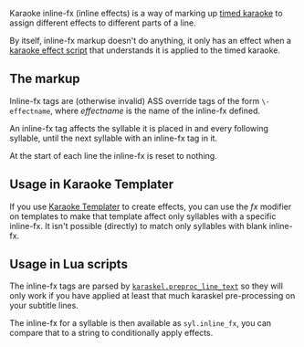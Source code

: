 Karaoke inline-fx (inline effects) is a way of marking up [[Audio#Karaoke timing|timed karaoke]] to assign different effects to different parts of a line.

By itself, inline-fx markup doesn't do anything, it only has an effect when a [[Automation|karaoke effect script]] that understands it is applied to the timed karaoke.

== The markup ==

Inline-fx tags are (otherwise invalid) ASS override tags of the form <tt>\-effectname</tt>, where ''effectname'' is the name of the inline-fx defined.

An inline-fx tag affects the syllable it is placed in and every following syllable, until the next syllable with an inline-fx tag in it.

At the start of each line the inline-fx is reset to nothing.

{{Examplebox|
Here is a timed karaoke line with inline-fx markup:

 {\k40}zu{\k20}t{\k42}to {\k32<u>\-paint</u>}e{\k17}ga{\k45}i{\k32}te{\k26}ta {\k24<u>\-cloud</u>}yu{\k55}me

These syllables get inline-fx assigned like this:

<table border&#x3D;"1" cellpadding&#x3D;"3" cellspacing&#x3D;"0" style&#x3D;"border: solid 1px black; border-collapse:collapse; text-align: left; vertical-align: top">
<tr><th>Syllable</th><th>Inline-fx</th></tr>
<tr><td>zu</td><td>(blank)</td></tr>
<tr><td>t</td><td>(blank)</td></tr>
<tr><td>to&nbsp;</td><td>(blank)</td></tr>
<tr><td>e</td><td><tt>paint</tt></td></tr>
<tr><td>ga</td><td><tt>paint</tt></td></tr>
<tr><td>i</td><td><tt>paint</tt></td></tr>
<tr><td>te</td><td><tt>paint</tt></td></tr>
<tr><td>ta&nbsp;</td><td><tt>paint</tt></td></tr>
<tr><td>yu</td><td><tt>cloud</tt></td></tr>
<tr><td>me</td><td><tt>cloud</tt></td></tr>
</table>
}}
== Usage in Karaoke Templater ==

If you use [[Karaoke Templater]] to create effects, you can use the ''fx'' modifier on templates to make that template affect only syllables with a specific inline-fx. It isn't possible (directly) to match only syllables with blank inline-fx.

{{Examplebox|
With the sample timed karaoke from above, you could have the following templates:

 template syl: {base effect applied for all syllables}
 template syl <u>fx paint</u>: {overlay effect applied only to the 'paint' syllables}
 template syl <u>fx cloud</u>: {overlay effect applied only to the 'cloud' syllables}

The idea here is to have a base effect and then some of the syllables get some more effects on top of that.
}}
{{Examplebox|
It is possible to match only syllables with blank inline-fx in kara-templater by using an ''fxgroup'' that enables or disables basing on inline-fx. You can also use ''fxgroup''s to have templates that run for multiple inline-fx.

 <u>code syl</u>: fxgroup.blankfx &#x3D; (syl.inline_fx &#x3D;&#x3D; "")
 template syl <u>fxgroup blankfx</u>: {effect only applied on blank inline-fx syllables}

The important thing is that the code line runs per syllable and runs before any per-syllable templates that must use it.
}}
== Usage in Lua scripts ==
The inline-fx tags are parsed by [[Automation 4 karaskel.lua#karaskel.preproc_line_text|<code>karaskel.preproc_line_text</code>]] so they will only work if you have applied at least that much karaskel pre-processing on your subtitle lines.

The inline-fx for a syllable is then available as <code>syl.inline_fx</code>, you can compare that to a string to conditionally apply effects.

{{Examplebox|
In some code that runs per-syllable in your script:

<pre>if syl.inline_fx == "" then
    apply_base_effect(subs, meta, line, syl)
elseif syl.inline_fx == "paint" then
    apply_paint_effect(subs, meta, line, syl)
elseif syl.inline_fx == "cloud" then
    apply_cloud_effect(subs, meta, line, syl)
end</pre>

Simply compare the inline-fx name to the various possibilities and run the right effect code.
}}
{{Examplebox|
At top-level of your script:

<pre>effects = {}
effects[""] = function(subs, meta, line, syl)
    -- base effect code here
end
effects.paint = function(subs, meta, line, syl)
    -- paint effect code here
end
effects.cloud = function(subs, meta, line, syl)
    -- cloud effect code here
end</pre>

Then later, in some per-syllable processing code:

<pre>effects[syl.inline_fx](subs, meta, line, syl)</pre>

First, a table is created and filled with functions for applying the different effects. The keys used for the table are the names of the possible inline-fx. When the effect has to be applied, the right function is looked up in the effect table and then called.
}}

{{Automation navbox}}